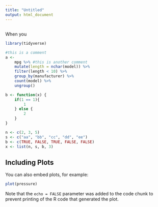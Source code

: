 ```yaml
---
title: "Untitled"
output: html_document
---
```


##
When you 

```r
library(tidyverse)

#this is a comment
a <-
    mpg %>% #this is another comment
    mutate(length = nchar(model)) %>% 
    filter(length < 10) %>% 
    group_by(manufacturer) %>% 
    count(model) %>% 
    ungroup()

b <- function(x) {
    if(1 == 1){
        1
    } else {
        2
    }
}

n <- c(2, 3, 5) 
s <- c("aa", "bb", "cc", "dd", "ee") 
b <- c(TRUE, FALSE, TRUE, FALSE, FALSE) 
x <- list(n, s, b, 3)
```

## Including Plots

You can also embed plots, for example:

```r
plot(pressure)
```

Note that the `echo = FALSE` parameter was added to the code chunk to prevent printing of the R code that generated the plot.
